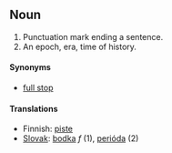 ==Noun==
# Punctuation mark ending a sentence.
# An epoch, era, time of history.
====Synonyms====
*[[full stop]]

====Translations====

*Finnish: [[piste]]
*[[Slovak]]: [[bodka]] ''f'' (1), [[perióda]] (2)

{{msg:Punctuation}}